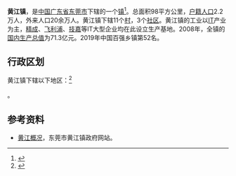 {{中国乡级行政区<!---乡级行政区专用模板--->
|行政区全称 = 黄江镇
|景观照片文件名 = SZ Dongguan 東莞太子酒店 Crown Prince Hotel room window remote control panel Aug-2010.jpg
|景观照片描述 = 位于黄江镇的东莞太子酒店窗外景色
|位置图文件名 = 
|位置图描述 = 
|汉语拼音 = 
|通用拼音 = 
|上级行政区 = [[广东省|广东省]][[东莞市|东莞市]]
|行政区类别 = [[行政建制镇|鎮]]
|行政区划代码 = 
|建置时间 = 
|政府驻地 = 
|地理坐标 = 
|行政区划 = 14
|村委会 = 11
|居委会 = 3
|总面积 = 98平方公里
|户籍人口 = 2.2万人
|户籍人口年份 = 
|常住人口 = 
|常住人口年份 = 
|人口密度 = 
|GDP = 71.3亿元人民币
|GDP年份 = 2008年
|邮政编码 = 
|电话区号 = 
|官方网站 = 
|网站名称 = 
}}
'''黄江镇'''，是[[中国|中国]][[广东省|广东省]][[东莞市|东莞市]]下辖的一个[[镇|镇]]<ref>{{PRC admin/ref sgc|{{PRC admin/parent|44/19/00/109/000}}}}</ref>。总面积98平方公里，[[户籍人口|户籍人口]]2.2万人，外来人口20余万人。黄江镇下辖11个[[村|村]]，3个[[社区|社区]]。黄江镇的工业以[[IT|IT]]产业为主，[[精成|精成]]、[[飞利浦|飞利浦]]、[[技嘉|技嘉]]等IT大型企业均在此设立生产基地。2008年，全镇的[[国内生产总值|国内生产总值]]为71.3亿元。2019年中国百强乡镇第52名。

== 行政区划 ==

黄江镇下辖以下地区：<ref>{{PRC admin/ref sgc|44/19/00/114/000}}</ref>

{{PRC admin/children|44/19/00/114/000}}。

== 参考资料 ==
{{reflist}}
*[https://web.archive.org/web/20100409072334/http://hj.dg.gov.cn/meili/meili.html 黄江概况]，东莞市黄江镇政府网站。

{{PRC admin/navcat|44/19/00/114/000}}